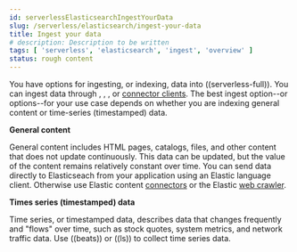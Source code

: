 ```yaml
---
id: serverlessElasticsearchIngestYourData
slug: /serverless/elasticsearch/ingest-your-data
title: Ingest your data
# description: Description to be written
tags: [ 'serverless', 'elasticsearch', 'ingest', 'overview' ]
status: rough content
---
```



<RoughContent />


<div id="ec-cloud-ingest-data"></div>

You have options for ingesting, or indexing, data into ((serverless-full)). 
You can ingest data through <DocLink id="serverlessElasticsearchIngestDataThroughApi" text="API"/>, 
<DocLink id="serverlessElasticsearchIngestDataThroughIntegrationsLogstash" text="Logstash"/>, 
<DocLink id="serverlessElasticsearchIngestDataThroughIntegrationsBeats" text="Beats"/>, or 
[connector clients](((enterprise-search-ref))/connectors.html). 
The best ingest option--or options--for your use case depends on whether you are indexing general content or time-series (timestamped) data.

<div id="ec-ingest-methods"></div>

**General content** 

General content includes HTML pages, catalogs, files, and other content that does not update continuously. 
This data can be updated, but the value of the content remains relatively constant over time.
You can send data directly to Elasticseach from your application using an Elastic language client. 
Otherwise use Elastic content [connectors](((enterprise-search-ref))/connectors.html) or the Elastic [web crawler](((enterprise-search-ref))/crawler.html).

**Times series (timestamped) data**

Time series, or timestamped data, describes data that changes frequently and "flows" over time, such as stock quotes, system metrics, and network traffic data.
Use ((beats)) or ((ls)) to collect time series data.

